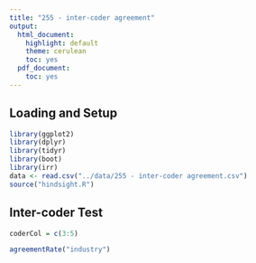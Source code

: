 ```yaml
---
title: "255 - inter-coder agreement"
output:
  html_document:
    highlight: default
    theme: cerulean
    toc: yes
  pdf_document:
    toc: yes
---
```


## Loading and Setup
```r
library(ggplot2)
library(dplyr)
library(tidyr)
library(boot)
library(irr)
data <- read.csv("../data/255 - inter-coder agreement.csv")
source("hindsight.R")
```
## Inter-coder Test
```r
coderCol = c(3:5)

agreementRate("industry")
```
